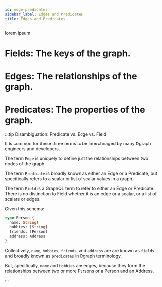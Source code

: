 ```yaml
---
id: edge-predicates
sidebar_label: Edges and Predicates
title: Edges and Predicates
---
```



<ComingSoon />

lorem ipsum

# Fields: The keys of the graph.

# Edges: The relationships of the graph.

# Predicates: The properties of the graph.

:::tip Disambiguation: Predicate vs. Edge vs. Field

It is common for these three terms to be interchnaged by many Dgraph engineers
and developers.

The term `Edge` is uniquely to define just the relationships between two nodes
of the graph.

The term `Predicate` is broadly known as either an Edge or a Predicate, but
specifically refers to a scalar or list of scalar values in a graph.

The term `Field` is a GraphQL term to refer to either an Edge or Predicate.
There is no distinction to Field whether it is an edge or a scalar, or a list of
scalars or edges.

Given this schema:

```GraphQL
type Person {
  name: String!
  hobbies: [String]
  friends: [Person]
  address: Address
}
```

Collectively, `name`, `hobbies`, `friends`, and `address` are are known as
`fields` and broadly known as `predicates` in Dgraph terminology.

But, specifically, `name` and `Hobbies` are edges, because they form the
relationships between two or more Persons or a Person and an Address.

:::
